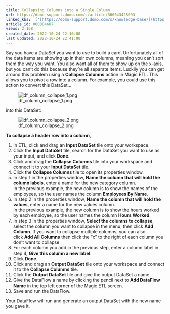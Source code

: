 ```yaml
---
title: Collapsing Columns into a Single Column
url: https://domo-support.domo.com/s/article/360043428093
linked_kbs:  ['[https://domo-support.domo.com/s/knowledge-base/](https://domo-support.domo.com/s/knowledge-base/)', '[https://domo-support.domo.com/s/](https://domo-support.domo.com/s/)', '[https://domo-support.domo.com/s/topic/0TO5w000000ZamzGAC](https://domo-support.domo.com/s/topic/0TO5w000000ZamzGAC)', '[https://domo-support.domo.com/s/topic/0TO5w000000ZaoJGAS](https://domo-support.domo.com/s/topic/0TO5w000000ZaoJGAS)', '[https://domo-support.domo.com/s/article/360043428093](https://domo-support.domo.com/s/article/360043428093)', '[https://domo-support.domo.com/s/topic/0TO5w000000ZaoJGAS/transformation-tips-and-tricks](https://domo-support.domo.com/s/topic/0TO5w000000ZaoJGAS/transformation-tips-and-tricks)', '[https://domo-support.domo.com/s/article/360043429933](https://domo-support.domo.com/s/article/360043429933)', '[https://domo-support.domo.com/s/article/360043429953](https://domo-support.domo.com/s/article/360043429953)', '[https://domo-support.domo.com/s/article/360042925494](https://domo-support.domo.com/s/article/360042925494)', '[https://domo-support.domo.com/s/article/360043429913](https://domo-support.domo.com/s/article/360043429913)', '[https://domo-support.domo.com/s/article/4408174643607](https://domo-support.domo.com/s/article/4408174643607)', '[https://domo-support.domo.com/s/login/](https://domo-support.domo.com/s/login/)']
article_id: 000004607
views: 2,168
created_date: 2022-10-24 22:16:00
last updated: 2022-10-24 22:41:00
---
```




Say you have a DataSet you want to use to build a card. Unfortunately all of the data items are showing up in their own columns, meaning you can't sort them the way you want. You also want all of them to show up on the x-axis, but you can't do this because they're all separate items. Luckily you can get around this problem using a **Collapse Columns** action in Magic ETL. This allows you to pivot a row into a column. For example, you could use this action to convert this DataSet...  
   
![df_column_collapse_1.png](df_column_collapse_1.png)


into this DataSet:


![df_column_collapse_2.png](df_column_collapse_2.png)


**To collapse a header row into a column,**


1. In ETL, click and drag an **Input DataSet** tile onto your workspace.
2. Click the **Input DataSet** tile, search for the DataSet you want to use as your input, and click **Done**.
3. Click and drag the **Collapse Columns** tile into your workspace and connect it to your **Input DataSet** tile.
4. Click the **Collapse Columns** tile to open its properties window.
5. In step 1 in the properties window, **Name the column that will hold the column labels**, enter a name for the new category column.  
 In the previous example, the new column is to show the names of the employees, so the user names the column **Employees By Name**.
6. In step 2 in the properties window, **Name the column that will hold the values**, enter a name for the new values column.   
 In the previous example, the new column is to show the hours worked by each employee, so the user names the column **Hours Worked**.
7. In step 3 in the properties window, **Select the columns to collapse**, select the column you want to collapse in the menu, then click **Add Column**. If you want to collapse multiple columns, you can also click **Add All Columns** then click the "x" to the right of each column you don't want to collapse.
8. For each column you add in the previous step, enter a column label in step 4, **Give this column a new label**.
9. Click **Done**.
10. Click and drag an **Output DataSet** tile onto your workspace and connect it to the **Collapse Columns** tile.
11. Click the **Output DataSet** tile and give the output DataSet a name.
12. Give the DataFlow a name by clicking the pencil next to **Add DataFlow Name** in the top left corner of the Magic ETL screen.
13. Save and run the DataFlow.


Your DataFlow will run and generate an output DataSet with the new name you gave it.  


